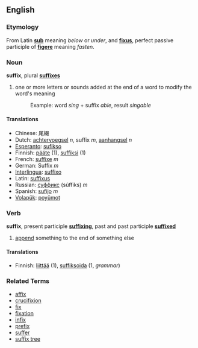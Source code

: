 ==English==
=== Etymology ===
From Latin '''[[sub]]''' meaning ''below'' or ''under'', and '''[[fixus]]''', perfect passive participle of '''[[figere]]''' meaning ''fasten''.

=== Noun ===
'''suffix''', plural '''[[suffixes]]'''

#one or more letters or sounds added at the end of a word to modify the word's meaning
#: Example: word ''sing'' + suffix ''able'', result ''singable''

==== Translations ====
*Chinese: 尾綴
*Dutch: [[achtervoegsel]] ''n'', suffix ''m'', [[aanhangsel]] ''n''
*[[Esperanto]]: [[sufikso]]
*Finnish: [[pääte]] (1), [[suffiksi]] (1)
*French: [[suffixe]] ''m''
*German: Suffix ''m''
*[[Interlingua]]: [[suffixo]]
*Latin: [[suffixus]]
*Russian: [[суффикс]] (súffiks) ''m''
*Spanish: [[sufijo]] ''m''
*[[Volapük]]: [[poyümot]]

===Verb===
'''suffix''', present participle '''[[suffixing]]''', past and past participle '''[[suffixed]]'''

# [[append]] something to the end of something else

====Translations====
*Finnish: [[liittää]] (1), [[suffiksoida]] (1, ''grammar'')

===Related Terms===
*[[affix]]
*[[crucifixion]]<!-- ??! -->
*[[fix]]
*[[fixation]]<!-- ??! -->
*[[infix]]
*[[prefix]]
*[[suffer]]<!-- ??! -->
*[[suffix tree]]